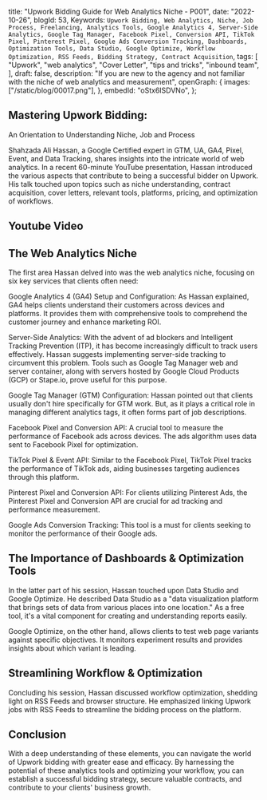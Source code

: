  title: "Upwork Bidding Guide for Web Analytics Niche - P001",
 date: "2022-10-26",
 blogId: 53,
 Keywords: `Upwork Bidding, Web Analytics, Niche, Job Process, Freelancing, Analytics Tools, Google Analytics 4, Server-Side Analytics, Google Tag Manager, Facebook Pixel, Conversion API, TikTok Pixel, Pinterest Pixel, Google Ads Conversion Tracking, Dashboards, Optimization Tools, Data Studio, Google Optimize, Workflow Optimization, RSS Feeds, Bidding Strategy, Contract Acquisition`,
 tags: [
  "Upwork",
  "web analytics",
  "Cover Letter",
  "tips and tricks",
  "inbound team",
 ],
 draft: false,
 description:
  "If you are new to the agency and not familiar with the niche of web analytics and measurement",
 openGraph: {
  images: ["/static/blog/00017.png"],
 },
 embedId: "oStx6ISDVNo",
};

<BlogHeader metadata={metadata} />

## Mastering Upwork Bidding:

An Orientation to Understanding Niche, Job and Process

Shahzada Ali Hassan, a Google Certified expert in GTM, UA, GA4, Pixel, Event, and Data Tracking, shares insights into the intricate world of web analytics. In a recent 60-minute YouTube presentation, Hassan introduced the various aspects that contribute to being a successful bidder on Upwork. His talk touched upon topics such as niche understanding, contract acquisition, cover letters, relevant tools, platforms, pricing, and optimization of workflows.

## Youtube Video

<YoutubeEmbed embedId='oStx6ISDVNo' />

## The Web Analytics Niche

The first area Hassan delved into was the web analytics niche, focusing on six key services that clients often need:

Google Analytics 4 (GA4) Setup and Configuration: As Hassan explained, GA4 helps clients understand their customers across devices and platforms. It provides them with comprehensive tools to comprehend the customer journey and enhance marketing ROI.

Server-Side Analytics: With the advent of ad blockers and Intelligent Tracking Prevention (ITP), it has become increasingly difficult to track users effectively. Hassan suggests implementing server-side tracking to circumvent this problem. Tools such as Google Tag Manager web and server container, along with servers hosted by Google Cloud Products (GCP) or Stape.io, prove useful for this purpose.

Google Tag Manager (GTM) Configuration: Hassan pointed out that clients usually don't hire specifically for GTM work. But, as it plays a critical role in managing different analytics tags, it often forms part of job descriptions.

Facebook Pixel and Conversion API: A crucial tool to measure the performance of Facebook ads across devices. The ads algorithm uses data sent to Facebook Pixel for optimization.

TikTok Pixel & Event API: Similar to the Facebook Pixel, TikTok Pixel tracks the performance of TikTok ads, aiding businesses targeting audiences through this platform.

Pinterest Pixel and Conversion API: For clients utilizing Pinterest Ads, the Pinterest Pixel and Conversion API are crucial for ad tracking and performance measurement.

Google Ads Conversion Tracking: This tool is a must for clients seeking to monitor the performance of their Google ads.

## The Importance of Dashboards & Optimization Tools

In the latter part of his session, Hassan touched upon Data Studio and Google Optimize. He described Data Studio as a "data visualization platform that brings sets of data from various places into one location." As a free tool, it's a vital component for creating and understanding reports easily.

Google Optimize, on the other hand, allows clients to test web page variants against specific objectives. It monitors experiment results and provides insights about which variant is leading.

## Streamlining Workflow & Optimization

Concluding his session, Hassan discussed workflow optimization, shedding light on RSS Feeds and browser structure. He emphasized linking Upwork jobs with RSS Feeds to streamline the bidding process on the platform.

## Conclusion

With a deep understanding of these elements, you can navigate the world of Upwork bidding with greater ease and efficacy. By harnessing the potential of these analytics tools and optimizing your workflow, you can establish a successful bidding strategy, secure valuable contracts, and contribute to your clients' business growth.
